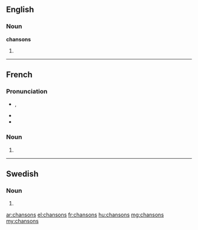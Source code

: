 ==English==

===Noun===
'''chansons'''

# {{plural of|chanson}}

----

==French==

===Pronunciation===
* {{IPA|/ʃɑ̃.sɔ̃/|lang=fr}}, {{X-SAMPA|/SA~.sO~/|lang=fr}}
* {{homophones|chanson|lang=fr}}
* {{hyphenation|chan|sons|lang=fr}}

===Noun===
{{head|fr|plural}} {{f|p}}

# {{plural of|chanson|lang=fr}}

----

==Swedish==

===Noun===
{{head|sv|noun form}}

# {{sv-noun-form-indef-gen|chanson}}

[[ar:chansons]]
[[el:chansons]]
[[fr:chansons]]
[[hu:chansons]]
[[mg:chansons]]
[[my:chansons]]